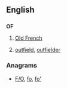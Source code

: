 {{also|of|of-}}
==English==

==={{initialism}}===
'''OF'''

# [[Old French]]
# {{baseball}} [[outfield]], [[outfielder]]

===Anagrams===
* [[F/O#English|F/O]], [[fo#English|fo]], [[fo'#English|fo']]